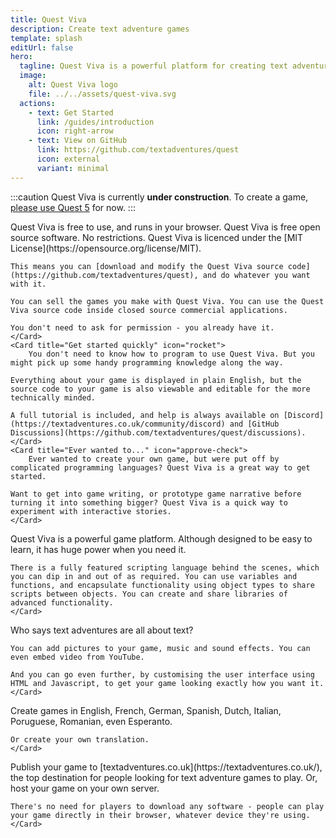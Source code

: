 ```yaml
---
title: Quest Viva
description: Create text adventure games
template: splash
editUrl: false
hero:
  tagline: Quest Viva is a powerful platform for creating text adventure games and interactive fiction. It's easy to use, and you can create games quickly - no programming required!
  image:
    alt: Quest Viva logo
    file: ../../assets/quest-viva.svg
  actions:
    - text: Get Started
      link: /guides/introduction
      icon: right-arrow
    - text: View on GitHub
      link: https://github.com/textadventures/quest
      icon: external
      variant: minimal
---
```



:::caution
Quest Viva is currently **under construction**. To create a game, [please use Quest 5](https://textadventures.co.uk/quest) for now.
:::

<CardGrid>
	<Card title="It's free..." icon="sun">
		Quest Viva is free to use, and runs in your browser. Quest Viva is free open source software.
	</Card>
	<Card title="...and you're free" icon="heart">
		No restrictions. Quest Viva is licenced under the [MIT License](https://opensource.org/license/MIT).

    This means you can [download and modify the Quest Viva source code](https://github.com/textadventures/quest), and do whatever you want with it.

    You can sell the games you make with Quest Viva. You can use the Quest Viva source code inside closed source commercial applications.

    You don't need to ask for permission - you already have it.
	</Card>
	<Card title="Get started quickly" icon="rocket">
		You don't need to know how to program to use Quest Viva. But you might pick up some handy programming knowledge along the way.

    Everything about your game is displayed in plain English, but the source code to your game is also viewable and editable for the more technically minded.

    A full tutorial is included, and help is always available on [Discord](https://textadventures.co.uk/community/discord) and [GitHub Discussions](https://github.com/textadventures/quest/discussions).
	</Card>
	<Card title="Ever wanted to..." icon="approve-check">
		Ever wanted to create your own game, but were put off by complicated programming languages? Quest Viva is a great way to get started.

    Want to get into game writing, or prototype game narrative before turning it into something bigger? Quest Viva is a quick way to experiment with interactive stories.
	</Card>
  <Card title="Surprisingly powerful" icon="seti:html">
    Quest Viva is a powerful game platform. Although designed to be easy to learn, it has huge power when you need it.

    There is a fully featured scripting language behind the scenes, which you can dip in and out of as required. You can use variables and functions, and encapsulate functionality using object types to share scripts between objects. You can create and share libraries of advanced functionality.
	</Card>
  <Card title="Graphics, sound and video" icon="seti:video">
		Who says text adventures are all about text?

    You can add pictures to your game, music and sound effects. You can even embed video from YouTube.

    And you can go even further, by customising the user interface using HTML and Javascript, to get your game looking exactly how you want it.
	</Card>
  <Card title="Any language" icon="translate">
		Create games in English, French, German, Spanish, Dutch, Italian, Poruguese, Romanian, even Esperanto.

    Or create your own translation.
	</Card>
  <Card title="Share with the world" icon="open-book">
    Publish your game to [textadventures.co.uk](https://textadventures.co.uk/), the top destination for people looking for text adventure games to play. Or, host your game on your own server.

    There's no need for players to download any software - people can play your game directly in their browser, whatever device they're using.
	</Card>
</CardGrid>
